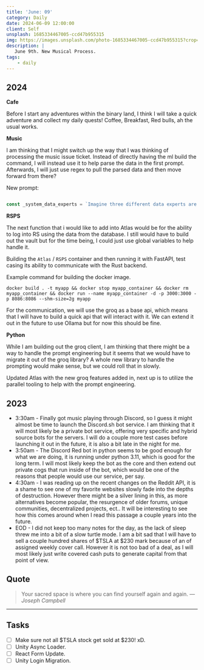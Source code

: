```yaml
---
title: 'June: 09'
category: Daily
date: 2024-06-09 12:00:00
client: Self
unsplash: 1685334467005-ccd47b955315
img: https://images.unsplash.com/photo-1685334467005-ccd47b955315?crop=entropy&cs=srgb&fm=jpg&ixid=MnwzNjM5Nzd8MHwxfHJhbmRvbXx8fHx8fHx8fDE2ODE3NDg2ODY&ixlib=rb-4.0.3&q=85
description: |
   June 9th. New Musical Process.
tags:
    - daily
---
```


## 2024

**Cafe**

Before I start any adventures within the binary land, I think I will take a quick adventure and collect my daily quests!
Coffee, Breakfast, Red bulls, ah the usual works.

**Music**

I am thinking that I might switch up the way that I was thinking of processing the music issue ticket.
Instead of directly having the ml build the command, I will instead use it to help parse the data in the first prompt.
Afterwards, I will just use regex to pull the parsed data and then move forward from there?

New prompt:

```js

const _system_data_experts = `Imagine three different data experts are answering this task. All experts will write down their steps of their thinking, then share it with the group. Then all the experts will go on to the next step, etc. If any expert realizes they're wrong at any point, then they leave.`;


```


**RSPS**

The next function that i would like to add into Atlas would be for the ability to log into RS using the data from the database.
I still would have to build out the vault but for the time being, I could just use global variables to help handle it.

Building the `Atlas` / `RSPS` container and then running it with FastAPI, test casing its ability to communicate with the Rust backend.

Example command for building the docker image.

```shell
docker build . -t myapp && docker stop myapp_container && docker rm myapp_container && docker run --name myapp_container -d -p 3000:3000 -p 8086:8086 --shm-size=2g myapp
```

For the communication, we will use the groq as a base api, which means that I will have to build a quick api that will interact with it.
We can extend it out in the future to use Ollama but for now this should be fine.

**Python**

While I am building out the groq client, I am thinking that there might be a way to handle the prompt engineering but it seems that we would have to migrate it out of the groq library?
A whole new library to handle the prompting would make sense, but we could roll that in slowly.

Updated Atlas with the new groq features added in, next up is to utilize the parallel tooling to help with the prompt engineering.


## 2023

- 3:30am - Finally got music playing through Discord, so I guess it might almost be time to launch the Discord.sh bot service. I am thinking that it will most likely be a private bot service, offering very specific and hybrid source bots for the servers. I will do a couple more test cases before launching it out in the future, it is also a bit late in the night for me.
- 3:50am - The Discord Red bot in python seems to be good enough for what we are doing, it is running under python 3.11, which is good for the long term. I will most likely keep the bot as the core and then extend out private cogs that run inside of the bot, which would be one of the reasons that people would use our service, per say.
- 4:30am - I was reading up on the recent changes on the Reddit API, it is a shame to see one of my favorite websites slowly fade into the depths of destruction. However there might be a silver lining in this, as more alternatives become popular, the resurgence of older forums, unique communities, decentralized projects, ect.. It will be interesting to see how this comes around when I read this passage a couple years into the future.
- EOD - I did not keep too many notes for the day, as the lack of sleep threw me into a bit of a slow turtle mode. I am a bit sad that I will have to sell a couple hundred shares of $TSLA at $230 mark because of an of assigned weekly cover call. However it is not too bad of a deal, as I will most likely just write covered cash puts to generate capital from that point of view.

## Quote

> Your sacred space is where you can find yourself again and again.
> — <cite>Joseph Campbell</cite>

---

## Tasks

- [ ] Make sure not all $TSLA stock get sold at $230! xD.
- [ ] Unity Async Loader.
- [ ] React Form Update.
- [ ] Unity Login Migration.